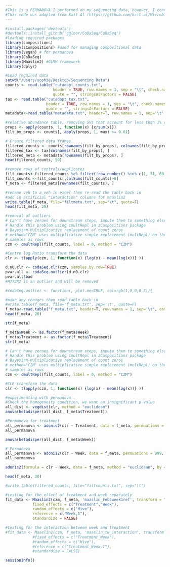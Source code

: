 ```yaml
---
#This is a PERMANOVA I performed on my sequencing data, however, I continued with the generalized linear mixed model framework of MaAslin2 
#This code was adapted from Kait Al (https://github.com/kait-al/Microbiome_SOPs/tree/main) 
---
```


```r
#install.packages('devtools')
#devtools::install_github('ggloor/CoDaSeq/CoDaSeq') 
#loading required packages
library(compositions)
library(zCompositions) #used for managing compositional data
library(vegan) # for permanova
library(CoDaSeq)
library(Maaslin2) #GLMM framework
library(dplyr)
```

```r
#Load required data
setwd("/Users/sophie/Desktop/Sequencing Data")
counts <- read.table("cutadapt_counts.txt", 
                     header = TRUE, row.names = 1, sep = "\t", check.names = FALSE, 
                     quote = "", stringsAsFactors = FALSE)
tax <- read.table("cutadapt_tax.txt", 
                  header = TRUE, row.names = 1, sep = "\t", check.names = FALSE, 
                  quote = "", stringsAsFactors = FALSE)
metadata<-read.table("metadata.txt", header=T, row.names = 1, sep='\t', comment.char = "")
```

```r
#relative abundance table, removing SVs that account for less than 1% of the reads in the sample
props <- apply(counts, 1, function(x) {x/sum(x)})
filt_by_props <- counts[, apply(props, 1, max) >= 0.01] 
```

```r
# Create filtered data frames
filtered_counts <- counts[rownames(filt_by_props), colnames(filt_by_props)]
filtered_tax <- tax[colnames(filt_by_props), ]
filtered_meta <- metadata[rownames(filt_by_props), ]
head(filtered_counts, 90)
```



```r
#remove rows of controls/duplicates
filt_counts<-filtered_counts %>% filter(!row_number() %in% c(1, 31, 60, 83, 84))
filt_counts <-filt_counts[,colSums(filt_counts)>0]
f_meta <- filtered_meta[rownames(filt_counts), ]

#rename veh to a_veh in excel then re-read the table back in
#add in artificial "interaction" columns for maaslin2
write.table(f_meta, file="filtmeta.txt", sep="\t", quote=F)
head(filt_meta, 20)
```

```r
#removal of outliers
# Can't have zeroes for downstream steps, impute them to something else logically
# Handle this problem using cmultRepl in zCompositions package
# Bayesian-Multiplicative replacement of count zeros
# method="CZM" uses multiplicative simple replacement (multRepl) on the matrix of estimated probabilities
# samples as rows 
czm <- cmultRepl(filt_counts, label = 0, method = "CZM")
```

```r
#Centre log Ratio transform the data
clr <- t(apply(czm, 1, function(x) {log(x) - mean(log(x))} ))
```


```r
d.n0.clr <- codaSeq.clr(czm, samples.by.row=TRUE)
pvar.all <- codaSeq.outlier(d.n0.clr)
pvar.all$bad
#H7T2R2 is an outlier and will be removed
```

```r
#codaSeq.outlier <- function(, plot.me=TRUE, col=rgb(1,0,0,0.3)){
```


```r
#make any changes then read table back in
#write.table(f_meta, file="f_meta.txt", sep='\t', quote=F)
f_meta<-read.table("f_meta.txt", header=T, row.names = 1, sep='\t', comment.char = "")
head(f_meta, 20)
```

```r
str(f_meta)
```

```r
f_meta$Week <- as.factor(f_meta$Week) 
f_meta$Treatment <- as.factor(f_meta$Treatment) 
str(f_meta)
```

```r
# Can't have zeroes for downstream steps, impute them to something else logically
# Handle this problem using cmultRepl in zCompositions package
# Bayesian-Multiplicative replacement of count zeros
# method="CZM" uses multiplicative simple replacement (multRepl) on the matrix of estimated probabilities
# samples as rows 
czm <- cmultRepl(filt_counts, label = 0, method = "CZM")
```

```r
#CLR transform the data
clr <- t(apply(czm, 1, function(x) {log(x) - mean(log(x))} ))
```

```r
#experimenting with permanova
#Check the homogeneity condition, we want an insignificant p-value
all_dist <- vegdist(clr, method = "euclidean")
anova(betadisper(all_dist, f_meta$Treatment))
```

```r
#Permanova for treatment
all_permanova <- adonis2(clr ~ Treatment, data = f_meta, permuations = 999, by = NULL, method = "euclidean")
all_permanova
```

```r
anova(betadisper(all_dist, f_meta$Week))
```

```r
# Permanova
all_permanova <- adonis2(clr ~ Week, data = f_meta, permuations = 999, by = NULL, method = "euclidean")
all_permanova
```

```r
adonis2(formula = clr ~ Week, data = f_meta, method = "euclidean", by = NULL, permuations = 999)
```

```r
head(f_meta, 30)
```

```r
#write.table(filtered_counts, file="filtcounts.txt", sep="\t")
```


```r
#testing for the effect of treatment and week separately
fit_data <- Maaslin2(czm, f_meta, 'maaslin_Feb3week1ref', transform = "none", normalization = "CLR", analysis_method = "LM", 
			fixed_effects = c("Treatment","Week"),
			random_effects = c("Hive"),
			reference = c("Week,1"),
			standardize = FALSE)
```

```r
#testing for the interaction between week and treatment
#fit_data <- Maaslin2(czm, f_meta, 'maaslin_tw_interaction', transform = "none", normalization = "CLR", analysis_method = "LM", 
			#fixed_effects = c("Treatment_Week"),
			#random_effects = c("Hive"),
			#reference = c("Treatment_Week,1"),
			#standardize = FALSE)
```

```r
sessionInfo()
```

